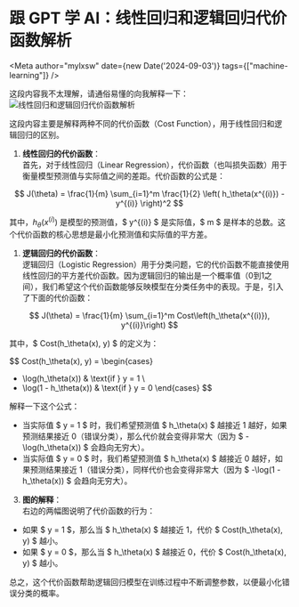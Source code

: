 # 跟 GPT 学 AI：线性回归和逻辑回归代价函数解析


<Meta author="mylxsw" date={new Date('2024-09-03')} tags={["machine-learning"]} />



<ChatBox type="info">
这段内容我不太理解，请通俗易懂的向我解释一下：
  <Image src="https://s.wy.is/article-images/2024/09/03/17253373390262.jpg" width={400} height={500} alt="线性回归和逻辑回归代价函数解析" />
</ChatBox>


这段内容主要是解释两种不同的代价函数（Cost Function），用于线性回归和逻辑回归的区别。

1. **线性回归的代价函数**：  
首先，对于线性回归（Linear Regression），代价函数（也叫损失函数）用于衡量模型预测值与实际值之间的差距。代价函数的公式是：
   
$$
J(\theta) = \frac{1}{m} \sum_{i=1}^m \frac{1}{2} \left( h_\theta(x^{(i)}) - y^{(i)} \right)^2
$$

其中，$h_\theta(x^{(i)})$ 是模型的预测值，$ y^{(i)} $ 是实际值，$ m $ 是样本的总数。这个代价函数的核心思想是最小化预测值和实际值的平方差。

1. **逻辑回归的代价函数**：  
逻辑回归（Logistic Regression）用于分类问题，它的代价函数不能直接使用线性回归的平方差代价函数。因为逻辑回归的输出是一个概率值（0到1之间），我们希望这个代价函数能够反映模型在分类任务中的表现。于是，引入了下面的代价函数：

$$
J(\theta) = \frac{1}{m} \sum_{i=1}^m Cost\left(h_\theta(x^{(i)}), y^{(i)}\right)
$$

其中，$ Cost(h_\theta(x), y) $ 的定义为：

$$
Cost(h_\theta(x), y) = 
\begin{cases} 
- \log(h_\theta(x)) & \text{if } y = 1 \\
- \log(1 - h_\theta(x)) & \text{if } y = 0 
\end{cases}
$$

解释一下这个公式：  
- 当实际值 $ y = 1 $ 时，我们希望预测值 $ h_\theta(x) $ 越接近 1 越好，如果预测结果接近 0（错误分类），那么代价就会变得非常大（因为 $ -\log(h_\theta(x)) $ 会趋向无穷大）。
- 当实际值 $ y = 0 $ 时，我们希望预测值 $ h_\theta(x) $ 越接近 0 越好，如果预测结果接近 1（错误分类），同样代价也会变得非常大（因为 $ -\log(1 - h_\theta(x)) $ 会趋向无穷大）。

3. **图的解释**：  
右边的两幅图说明了代价函数的行为：
- 如果 $ y = 1 $，那么当 $ h_\theta(x) $ 越接近 1，代价 $ Cost(h_\theta(x), y) $ 越小。
- 如果 $ y = 0 $，那么当 $ h_\theta(x) $ 越接近 0，代价 $ Cost(h_\theta(x), y) $ 越小。

总之，这个代价函数帮助逻辑回归模型在训练过程中不断调整参数，以便最小化错误分类的概率。